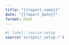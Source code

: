 ```yaml
---
title: "{{report_name}}"
date: "{{report_date}}"
format: html
---
```


```r
#| label: source-setup
source('scripts/_setup.r') 
```
